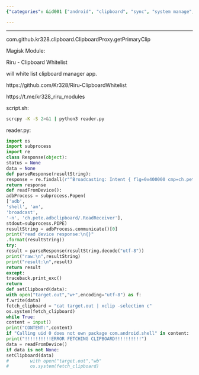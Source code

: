 ```yaml
---
{"categories": &id001 ["android", "clipboard", "sync", "system manage", "tweaks"], "category": "Clipboard issue in Android 10", "date": "2022-02-21 11:44:30", "description": "This article explains how to resolve the Android 10 clipboard issue in scrcpy by utilizing Riru's Clipboard Whitelist module and incorporating the '-K' flag with Python's reader.py script, allowing compatibility with specific clipboard manager apps.", "tags": *id001, "title": "Android 10 clipboard issue for scrcpy"}

---
```


------

com.github.kr328.clipboard.ClipboardProxy.getPrimaryClip

Magisk Module:

Riru - Clipboard Whitelist

will white list clipboard manager app.

https://github.com/Kr328/Riru-ClipboardWhitelist

https://t.me/kr328_riru_modules

script.sh:
```bash
scrcpy -K -S 2>&1 | python3 reader.py

```

reader.py:
```python
import os
import subprocess
import re
class Response(object):
status = None
data = None
def parseResponse(resultString):
response = re.findall(r"^Broadcasting: Intent { flg=0x400000 cmp=ch.pete.adbclipboard/.ReadReceiver }\nBroadcast completed: result=-1, data=\"((.*\n?)+)\"$",resultString)[0][0]
return response
def readFromDevice():
adbProcess = subprocess.Popen(
['adb',
'shell', 'am',
'broadcast',
'-n', 'ch.pete.adbclipboard/.ReadReceiver'],
stdout=subprocess.PIPE)
resultString = adbProcess.communicate()[0]
print("read device response:\n{}"
.format(resultString))
try:
result = parseResponse(resultString.decode("utf-8"))
print("raw:\n",resultString)
print("result:\n",result)
return result
except:
traceback.print_exc()
return
def setClipboard(data):
with open("target.out","w+",encoding="utf-8") as f:
f.write(data)
fetch_clipboard = "cat target.out | xclip -selection c"
os.system(fetch_clipboard)
while True:
content = input()
print("CONTENT:",content)
if "Calling uid 0 does not own package com.android.shell" in content:
print("!!!!!!!!!!ERROR FETCHING CLIPBOARD!!!!!!!!!!")
data = readFromDevice()
if data is not None:
setClipboard(data)
#        with open("target.out","wb"
#        os.system(fetch_clipboard)

```

